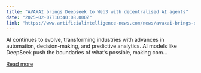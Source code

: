 ```yaml
---
title: "AVAXAI brings Deepseek to Web3 with decentralised AI agents"
date: "2025-02-07T10:40:08.000Z"
link: "https://www.artificialintelligence-news.com/news/avaxai-brings-deepseek-to-web3-with-decentralised-ai-agents/"
---
```


AI continues to evolve, transforming industries with advances in automation, decision-making, and predictive analytics. AI models like DeepSeek push the boundaries of what&#8217;s possible, making com...

[Read more](https://www.artificialintelligence-news.com/news/avaxai-brings-deepseek-to-web3-with-decentralised-ai-agents/)
